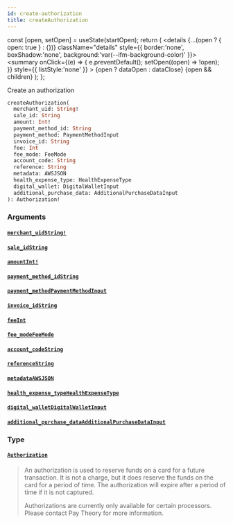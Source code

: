 ```yaml
---
id: create-authorization
title: createAuthorization
---
```









  const [open, setOpen] = useState(startOpen);
  return (
    <details {...(open ? { open: true } : {})} className="details" style={{ border:'none', boxShadow:'none', background:'var(--ifm-background-color)' }}>
      <summary
        onClick={(e) => {
          e.preventDefault();
          setOpen((open) => !open);
        }}
        style={{ listStyle:'none' }}
      >
      {open ? dataOpen : dataClose}
      </summary>
      {open && children}
    </details>
  );
};








Create an authorization


```graphql
createAuthorization(
  merchant_uid: String!
  sale_id: String
  amount: Int!
  payment_method_id: String
  payment_method: PaymentMethodInput
  invoice_id: String
  fee: Int
  fee_mode: FeeMode
  account_code: String
  reference: String
  metadata: AWSJSON
  health_expense_type: HealthExpenseType
  digital_wallet: DigitalWalletInput
  additional_purchase_data: AdditionalPurchaseDataInput
): Authorization!
```




### Arguments

#### [`merchant_uid`](#)<Bullet />[`String!`](/docs/api/types/scalars/string)  
> 
> 
> 
> 

#### [`sale_id`](#)<Bullet />[`String`](/docs/api/types/scalars/string)  
> 
> 
> 
> 

#### [`amount`](#)<Bullet />[`Int!`](/docs/api/types/scalars/int)  
> 
> 
> 
> 

#### [`payment_method_id`](#)<Bullet />[`String`](/docs/api/types/scalars/string)  
> 
> 
> 
> 

#### [`payment_method`](#)<Bullet />[`PaymentMethodInput`](/docs/api/types/inputs/payment-method-input)  
> 
> 
> 
> 

#### [`invoice_id`](#)<Bullet />[`String`](/docs/api/types/scalars/string)  
> 
> 
> 
> 

#### [`fee`](#)<Bullet />[`Int`](/docs/api/types/scalars/int)  
> 
> 
> 
> 

#### [`fee_mode`](#)<Bullet />[`FeeMode`](/docs/api/types/enums/fee-mode)  
> 
> 
> 
> 

#### [`account_code`](#)<Bullet />[`String`](/docs/api/types/scalars/string)  
> 
> 
> 
> 

#### [`reference`](#)<Bullet />[`String`](/docs/api/types/scalars/string)  
> 
> 
> 
> 

#### [`metadata`](#)<Bullet />[`AWSJSON`](/docs/api/types/scalars/awsjson)  
> 
> 
> 
> 

#### [`health_expense_type`](#)<Bullet />[`HealthExpenseType`](/docs/api/types/enums/health-expense-type)  
> 
> 
> 
> 

#### [`digital_wallet`](#)<Bullet />[`DigitalWalletInput`](/docs/api/types/inputs/digital-wallet-input)  
> 
> 
> 
> 

#### [`additional_purchase_data`](#)<Bullet />[`AdditionalPurchaseDataInput`](/docs/api/types/inputs/additional-purchase-data-input)  
> 
> 
> 
> 

### Type

#### [`Authorization`](/docs/api/types/objects/authorization)  
> 
> 
> An authorization is used to reserve funds on a card for a future transaction. It is not a charge, but it does reserve
> the funds on the card for a period of time. The authorization will expire after a period of time if it is not captured.
> 
> Authorizations are currently only available for certain processors. Please contact Pay Theory for more information.
> 



